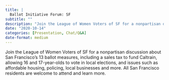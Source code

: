 ```yaml
---
title: |
  Ballot Initiative Forum: SF
subtitle: ""
description: "Join the League of Women Voters of SF for a nonpartisan discussion about San Francisco's 13 ballot measures, including a sales tax to fund Caltrain, allowing 16 and 17-year-olds to vote in local elections, and issues such as affordable housing, policing, local businesses and more. "
date: "2020-10-14"
categories: [Presentation, Chat/Q&A]
date-format: medium 
---
```


Join the League of Women Voters of SF for a nonpartisan discussion about San Francisco's 13 ballot measures, including a sales tax to fund Caltrain, allowing 16 and 17-year-olds to vote in local elections, and issues such as affordable housing, policing, local businesses and more. All San Francisco residents are welcome to attend and learn more.


